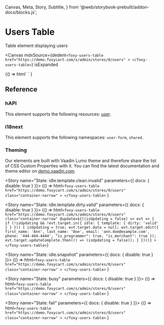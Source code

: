   Canvas,
  Meta,
  Story,
  Subtitle,
} from  '@web/storybook-prebuilt/addon-docs/blocks.js';


<Meta title="Tables / UsersTable" />

# Users Table

<Subtitle>Table element displaying users</Subtitle>

<Canvas
  mdxSource={dedent`
    <foxy-users-table
        href="https://demo.foxycart.com/s/admin/stores/0/users"
      >
    </foxy-users-table>
  `}
  isExpanded
  >
  <Story name="Playground">
    {() =>
      html`
        <foxy-users-table
        href="https://demo.foxycart.com/s/admin/stores/0/users"
        >
        </foxy-users-table>
      `
    }
  </Story>
</Canvas>

## Reference

<ArgsTable of="foxy-users-table" />

### hAPI

This element supports the following resources: [user](https://api.foxycart.com/rels/user).

### i18next

This element supports the following namespaces: `user-form`, `shared`.

### Theming

Our elements are built with Vaadin Lumo theme and therefore share the list of CSS Custom Properties with it. You can find the latest documentation and theme editor on [demo.vaadin.com](https://demo.vaadin.com/lumo-editor/).

<Story name="State: idle.template.clean.invalid" parameters={{ docs: { disable: true } }}>
  {() =>
    html`
      <foxy-users-table
        href="https://demo.foxycart.com/s/admin/stores/0/users"
        class="container-narrow"
      >
      </foxy-users-table>
    `
  }
</Story>

<Story name="State: idle.template.dirty.valid" parameters={{ docs: { disable: true } }}>
  {() => html`
    <foxy-users-table
      href="https://demo.foxycart.com/s/admin/stores/0/users"
      class="container-narrow"
      @update=${((isUpdating = false) => evt => {
        if (!isUpdating && !evt.target.in({ idle: { template: { dirty: 'valid' } } })) {
          isUpdating = true;
          evt.target.data = null;
          evt.target.edit({ first_name: 'Ann', last_name: 'Doe', email: 'ann.doe@example.com', phone: '444-444-4444', "is_programmer": true, "is_merchant": true });
          evt.target.updateComplete.then(() => (isUpdating = false));
        }
      })()}
    >
    </foxy-users-table>
  `}
</Story>

<Story name="State: idle.snapshot" parameters={{ docs: { disable: true } }}>
  {() =>
    html`
      <foxy-users-table
        href="https://demo.foxycart.com/s/admin/stores/0/users"
        class="container-narrow"
      >
      </foxy-users-table>
    `
  }
</Story>

<Story name="State: busy" parameters={{ docs: { disable: true } }}>
  {() =>
    html`
      <foxy-users-table
        href="https://demo.foxycart.com/s/admin/stores/0/users"
        class="container-narrow"
      >
      </foxy-users-table>
    `
  }
</Story>

<Story name="State: fail" parameters={{ docs: { disable: true } }}>
  {() =>
    html`
      <foxy-users-table
        href="https://demo.foxycart.com/s/admin/stores/0/users"
        class="container-narrow"
      >
      </foxy-users-table>
    `
  }
</Story>
